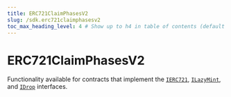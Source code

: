 ---
title: ERC721ClaimPhasesV2
slug: /sdk.erc721claimphasesv2
toc_max_heading_level: 4 # Show up to h4 in table of contents (default is up to h3)
---

# ERC721ClaimPhasesV2

Functionality available for contracts that implement the
[`IERC721`](/contracts/IERC721),
[`ILazyMint`](/contracts/IBurnableERC721), and
[`IDrop`](/contracts/IDrop) interfaces.
